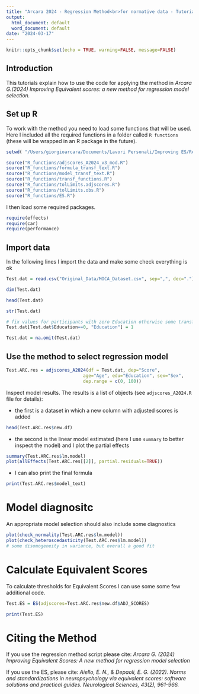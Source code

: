```yaml
---
title: "Arcara 2024 - Regression Method<br>for normative data - Tutorial"
output:
  html_document: default
  word_document: default
date: "2024-03-17"
---
```


```r
knitr::opts_chunk$set(echo = TRUE, warning=FALSE, message=FALSE)
```

## Introduction

This tutorials explain how to use the code for applying the method in *Arcara G.(2024) Improving Equivalent scores: a new method for regression model selection.* 

## Set up R
To work with the method you need to load some functions that will be used. Here I included all the required functions in a folder called `R functions` (these will be wrapped in an R package in the future).

```r
setwd( "/Users/giorgioarcara/Documents/Lavori Personali/Improving ES/Reg-Method-Norm-Data-CodeApp/")
```

```r
source("R_functions/adjscores_A2024_v3_mod.R")
source("R_functions/formula_transf_text.R")
source("R_functions/model_transf_text.R")
source("R_functions/transf_functions.R")
source("R_functions/tolLimits.adjscores.R")
source("R_functions/tolLimits.obs.R")
source("R_functions/ES.R")

```

I then load some required packages. 

```r
require(effects)
require(car)
require(performance)
```

## Import data

In the following lines I import the data and make some check everything is ok

```r
Test.dat = read.csv("Original_Data/MOCA_Dataset.csv", sep=",", dec=".")

dim(Test.dat)

head(Test.dat)

str(Test.dat)

# fix values for participants with zero Education otherwise some transformations (e.g. 1/x, log) could give issues.
Test.dat[Test.dat$Education==0, "Education"] = 1

Test.dat = na.omit(Test.dat)

```

## Use the method to select regression model

```r
Test.ARC.res = adjscores_A2024(df = Test.dat, dep="Score", 
                             age="Age", edu="Education", sex="Sex",
                             dep.range = c(0, 100))
```

Inspect model results. The results is a list of objects (see `adjscores_A2024.R` file for details):

* the first is a dataset in which a new column with adjusted scores is added

```r
head(Test.ARC.res$new.df)
```

* the second is the linear model estimated (here I use `summary` to better inspect the model) and I plot the partial effects

```r
summary(Test.ARC.res$lm.model)
plot(allEffects(Test.ARC.res[[2]], partial.residuals=TRUE))
``` 


* I can also print the final formula
```r
print(Test.ARC.res$model_text)
```

# Model diagnositc
An appropriate model selection should also include some diagnostics
```r
plot(check_normality(Test.ARC.res$lm.model))
plot(check_heteroscedasticity(Test.ARC.res$lm.model))
# some disomogeneity in variance, but overall a good fit
```


# Calculate Equivalent Scores

To calculate thresholds for Equivalent Scores I can use some some few additional code.

```r
Test.ES = ES(adjscores=Test.ARC.res$new.df$ADJ_SCORES)

print(Test.ES)
```

# Citing the Method
If you use the regression method script please cite: 
*Arcara G. (2024) Improving Equivalent Scores: A new method for regression model selection*

If you use the ES, please cite: 
*Aiello, E. N., & Depaoli, E. G. (2022). Norms and standardizations in neuropsychology via equivalent scores: software solutions and practical guides. Neurological Sciences, 43(2), 961-966.*

